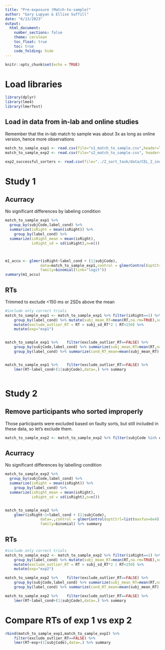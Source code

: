 ```yaml
---
title: "Pre-exposure (Match-to-sample)"
author: "Gary Lupyan & Ellise Suffill"
date: "6/13/2023"
output: 
  html_document:
    number_sections: false
    theme: cerulean
    toc_float: true
    toc: true
    code_folding: hide
---
```


```r
knitr::opts_chunk$set(echo = TRUE)
```

# Load libraries

```r
library(dplyr)
library(lme4)
library(lmerTest)
```

## Load in data from in-lab and online studies

Remember that the in-lab match to sample was about 3x as long as online version, hence more observations

```r
match_to_sample_exp1 <- read.csv(file="s1_match_to_sample.csv",header=T, sep=",")
match_to_sample_exp2 <- read.csv(file="s2_match_to_sample.csv", header=T, sep=",")

exp2_successful_sorters <- read.csv(file="../2_sort_task/data/CEL_2_indiv_data.tsv", header=T, sep="\t") %>% select(participant)

```

# Study 1

## Acurracy

No significant differences by labeling condition

```r
match_to_sample_exp1 %>%
  group_by(subjCode,label_cond) %>%
  summarize(isRight = mean(isRight)) %>% 
	group_by(label_cond) %>%
  summarize(isRight_mean = mean(isRight),
            isRight_sd = sd(isRight),n=n())



m1_accu <- glmer(isRight~label_cond + (1|subjCode),
                data=match_to_sample_exp1,control = glmerControl(optCtrl=list(maxfun=6e4)),
                family=binomial(link="logit"))
summary(m1_accu)
```

## RTs

Trimmed to exclude <150 ms or 2SDs above the mean

```r
#include only correct trials
match_to_sample_exp1 <- match_to_sample_exp1 %>% filter(isRight==1) %>%
	group_by(label_cond) %>% mutate(subj_mean_RT=mean(RT,na.rm=TRUE),subj_sd_RT = sd(RT)) %>% 
	mutate(exclude_outlier_RT = RT > subj_sd_RT*2 | RT<150) %>% 
	mutate(exp="exp1")


match_to_sample_exp1 %>% 	filter(exclude_outlier_RT==FALSE) %>% 
	group_by(subjCode,label_cond) %>% summarize(subj_mean_RT=mean(RT,na.rm=TRUE)) %>%  
	group_by(label_cond) %>% summarize(cond_RT_mean=mean(subj_mean_RT),cond_RT_SD = sd(subj_mean_RT),n=n())


match_to_sample_exp1 %>% 	filter(exclude_outlier_RT==FALSE) %>% 
	lmer(RT~label_cond+(1|subjCode),data=.) %>% summary



```

# Study 2

## Remove participants who sorted improperly

Those participants were excluded based on faulty sorts, but still included in these data, so let's exclude them.

```r

match_to_sample_exp2 <- match_to_sample_exp2 %>% filter(subjCode %in% exp2_successful_sorters$participant)
```


## Acurracy

No significant differences by labelling condition

```r
match_to_sample_exp2 %>% 
  group_by(subjCode,label_cond) %>%
  summarize(isRight = mean(isRight)) %>% 
	group_by(label_cond) %>%
  summarize(isRight_mean = mean(isRight),
            isRight_sd = sd(isRight),n=n())


match_to_sample_exp2 %>%
	glmer(isRight~1+label_cond + (1|subjCode),
                data=.,control = glmerControl(optCtrl=list(maxfun=6e4)),
                family=binomial) %>% summary
```

## RTs

```r

#include only correct trials
match_to_sample_exp2 <- match_to_sample_exp2 %>% filter(isRight==1) %>%
	group_by(label_cond) %>% mutate(subj_mean_RT=mean(RT,na.rm=TRUE),subj_sd_RT = sd(RT)) %>% 
	mutate(exclude_outlier_RT = RT > subj_sd_RT*2 | RT<150) %>% 
	mutate(exp="exp2")

match_to_sample_exp2 %>% 	filter(exclude_outlier_RT==FALSE) %>% 
	group_by(subjCode,label_cond) %>% summarize(subj_mean_RT=mean(RT,na.rm=TRUE)) %>%  
	group_by(label_cond) %>% summarize(cond_RT_mean=mean(subj_mean_RT),cond_RT_SD = sd(subj_mean_RT),n=n())

match_to_sample_exp2 %>% 	filter(exclude_outlier_RT==FALSE) %>% 
	lmer(RT~label_cond+(1|subjCode),data=.) %>% summary

```

# Compare RTs of exp 1 vs exp 2 
```r
rbind(match_to_sample_exp1,match_to_sample_exp2) %>% 
	filter(exclude_outlier_RT==FALSE) %>% 
	lmer(RT~exp+(1|subjCode),data=.) %>% summary
```

